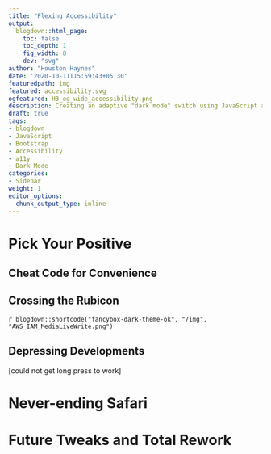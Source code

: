```yaml
---
title: "Flexing Accessibility"
output:
  blogdown::html_page:
    toc: false
    toc_depth: 1
    fig_width: 8
    dev: "svg"
author: "Houston Haynes"
date: '2020-10-11T15:59:43+05:30'
featuredpath: img
featured: accessibility.svg
ogfeatured: H3_og_wide_accessibility.png
description: Creating an adaptive "dark mode" switch using JavaScript and Bootstrap
draft: true
tags:
- blogdown
- JavaScript
- Bootstrap
- Accessibility
- a11y
- Dark Mode
categories: 
- Sidebar
weight: 1
editor_options: 
  chunk_output_type: inline
---
```

# Pick Your Positive


## Cheat Code for Convenience


## Crossing the Rubicon


`r blogdown::shortcode("fancybox-dark-theme-ok", "/img", "AWS_IAM_MediaLiveWrite.png")`

## Depressing Developments

[could not get long press to work]

# Never-ending Safari


# Future Tweaks and Total Rework